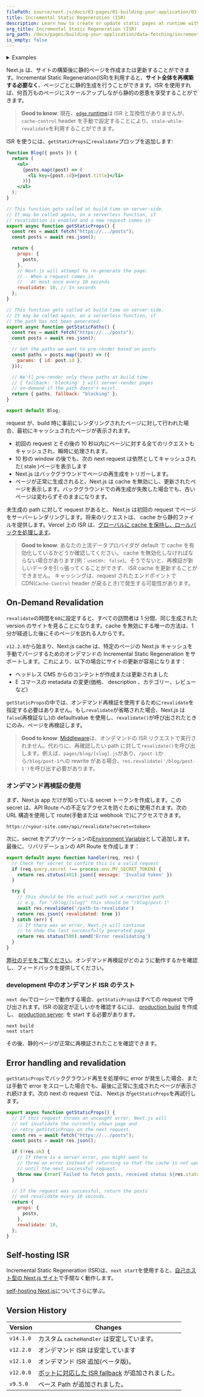 ```yaml
---
filePath: source/next.js/docs/03-pages/01-building-your-application/03-data-fetching/04-incremental-static-regeneration.mdx
title: Incremental Static Regeneration (ISR)
description: Learn how to create or update static pages at runtime with Incremental Static Regeneration.
org_title: Incremental Static Regeneration (ISR)
org_path: /docs/pages/building-your-application/data-fetching/incremental-static-regeneration
is_empty: false
---
```


<details>
  <summary>Examples</summary>

- [Next.js Commerce](https://nextjs.org/commerce)
- [GitHub リアクションデモ](https://reactions-demo.vercel.app/)
- [Static Tweet Demo](https://static-tweet.vercel.app/)

</details>

Next.js は、サイトの構築後に静的ページを作成または更新することができます。Incremental Static Regeneration(ISR)を利用すると、**サイト全体を再構築する必要なく**、ページごとに静的生成を行うことができます。ISR を使用すれば、何百万ものページにスケールアップしながら静的の恩恵を享受することができます。

> **Good to know**: 現在、[`edge` runtime](/ja/javascript/next.js/v14/03-pages/02-api-reference/06-edge)は ISR と互換性がありませんが、`cache-control` header を手動で設定することにより、`stale-while-revalidate`を利用することができます。

ISR を使うには、`getStaticProps`に`revalidate`プロップを追加します:

```jsx
function Blog({ posts }) {
  return (
    <ul>
      {posts.map((post) => (
        <li key={post.id}>{post.title}</li>
      ))}
    </ul>
  );
}

// This function gets called at build time on server-side.
// It may be called again, on a serverless function, if
// revalidation is enabled and a new request comes in
export async function getStaticProps() {
  const res = await fetch("https://.../posts");
  const posts = await res.json();

  return {
    props: {
      posts,
    },
    // Next.js will attempt to re-generate the page:
    // - When a request comes in
    // - At most once every 10 seconds
    revalidate: 10, // In seconds
  };
}

// This function gets called at build time on server-side.
// It may be called again, on a serverless function, if
// the path has not been generated.
export async function getStaticPaths() {
  const res = await fetch("https://.../posts");
  const posts = await res.json();

  // Get the paths we want to pre-render based on posts
  const paths = posts.map((post) => ({
    params: { id: post.id },
  }));

  // We'll pre-render only these paths at build time.
  // { fallback: 'blocking' } will server-render pages
  // on-demand if the path doesn't exist.
  return { paths, fallback: "blocking" };
}

export default Blog;
```

request が、build 時に事前にレンダリングされたページに対して行われた場合、最初にキャッシュされたページが表示されます。

- 初回の request とその後の 10 秒以内にページに対する全てのリクエストもキャッシュされ、瞬時に処理されます。
- 10 秒の window の後でも、次の next request は依然としてキャッシュされた( stale )ページを表示します
- Next.js はバックグラウンドでページの再生成をトリガーします。
- ページが正常に生成されると、Next.js は cache を無効にし、更新されたページを表示します。バックグラウンドでの再生成が失敗した場合でも、古いページは変わらずそのままになります。

未生成の path に対して request があると、 Next.js は初回の request でページをサーバーレンダリングします。将来のリクエストは、 cache から静的ファイルを提供します。Vercel 上の ISR は、[グローバルに cache を保持し、ロールバックを処理します](https://vercel.com/docs/concepts/next.js/incremental-static-regeneration?utm_source=next-site&utm_medium=docs&utm_campaign=next-website)。

> **Good to know**: あなたの上流データプロバイダが default で cache を有効化しているかどうか確認してください。 cache を無効化しなければならない場合があります(例：`useCdn: false`)。そうでないと、再検証が新しいデータを引っ張ってくることができず、 ISR cache を更新することができません。 キャッシングは、request されたエンドポイントで CDN(`Cache-Control` header が戻るとき)で発生する可能性があります。

## On-Demand Revalidation

`revalidate`の時間を`60`に設定すると、すべての訪問者は 1 分間、同じ生成された version のサイトを見ることになります。cache を無効にする唯一の方法は、1 分が経過した後にそのページを訪れる人からです。

`v12.2.0`から始まり、Next.js cache は、特定のページの Next.js キャッシュを手動でパージするためのオンデマンドの Incremental Static Regeneration をサポートします。これにより、以下の場合にサイトの更新が容易になります：

- ヘッドレス CMS からのコンテントが作成または更新されました
- E コマースの metadata の変更(価格、 description 、カテゴリー、レビューなど)

`getStaticProps`の中では、オンデマンド再検証を使用するために`revalidate`を指定する必要はありません。もし`revalidate`が省略された場合、Next.js は`false`(再検証なし)の defaultvalue を使用し、`revalidate()`が呼び出されたときにのみ、ページを再検証します。

> **Good to know**: [Middleware](/ja/javascript/next.js/v14/03-pages/01-building-your-application/01-routing/11-middleware)は、オンデマンドの ISR リクエストで実行されません。代わりに、再確認したい path に対して`revalidate()`を呼び出します。例えば、`pages/blog/[slug].js`があり、`/post-1`から`/blog/post-1`への rewrite がある場合、`res.revalidate('/blog/post-1')`を呼び出す必要があります。

### オンデマンド再検証の使用

まず、Next.js app だけが知っている secret トークンを作成します。この secret は、API Route への不正なアクセスを防ぐために使用されます。次の URL 構造を使用して route(手動または webhook で)にアクセスできます。

```bash:Terminal
https://<your-site.com>/api/revalidate?secret=<token>
```

次に、secret をアプリケーションの[Environment Variable](/ja/javascript/next.js/v14/03-pages/01-building-your-application/06-configuring/03-environment-variables)として追加します。最後に、リバリデーションの API Route を作成します：

```js:pages/api/revalidate.js
export default async function handler(req, res) {
  // Check for secret to confirm this is a valid request
  if (req.query.secret !== process.env.MY_SECRET_TOKEN) {
    return res.status(401).json({ message: 'Invalid token' })
  }

  try {
    // this should be the actual path not a rewritten path
    // e.g. for "/blog/[slug]" this should be "/blog/post-1"
    await res.revalidate('/path-to-revalidate')
    return res.json({ revalidated: true })
  } catch (err) {
    // If there was an error, Next.js will continue
    // to show the last successfully generated page
    return res.status(500).send('Error revalidating')
  }
}
```

[弊社のデモをご覧ください](https://on-demand-isr.vercel.app)。オンデマンド再検証がどのように動作するかを確認し、フィードバックを提供してください。

### development 中のオンデマンド ISR のテスト

`next dev`でローシーで動作する場合、`getStaticProps`はすべての request で呼び出されます。ISR の設定が正しいかを確認するには、 [production build](/ja/javascript/next.js/v14/03-pages/02-api-reference/05-next-cli#build) を作成し、 [production server](/docs/pages/api-reference/next-cli#production): を start する必要があります。

```bash:Terminal
next build
next start
```

その後、静的ページが正常に再検証されたことを確認できます。

## Error handling and revalidation

`getStaticProps`でバックグラウンド再生を処理中に error が発生した場合、または手動で error をスローした場合でも、最後に正常に生成されたページが表示され続けます。次の next の request では、 Next.js が`getStaticProps`を再試行します。

```jsx
export async function getStaticProps() {
  // If this request throws an uncaught error, Next.js will
  // not invalidate the currently shown page and
  // retry getStaticProps on the next request.
  const res = await fetch("https://.../posts");
  const posts = await res.json();

  if (!res.ok) {
    // If there is a server error, you might want to
    // throw an error instead of returning so that the cache is not updated
    // until the next successful request.
    throw new Error(`Failed to fetch posts, received status ${res.status}`);
  }

  // If the request was successful, return the posts
  // and revalidate every 10 seconds.
  return {
    props: {
      posts,
    },
    revalidate: 10,
  };
}
```

## Self-hosting ISR

Incremental Static Regeneration (ISR)は、`next start`を使用すると、[自己ホスト型の Next.js サイト](/ja/javascript/next.js/v14/03-pages/01-building-your-application/09-deploying#self-hosting)で手間なく動作します。

[self-hosting Next.js](/ja/javascript/next.js/v14/03-pages/01-building-your-application/09-deploying#self-hosting)についてさらに学ぶ。

## Version History

| Version   | Changes                                                                                                    |
| --------- | ---------------------------------------------------------------------------------------------------------- |
| `v14.1.0` | カスタム `cacheHandler` は安定しています。                                                                 |
| `v12.2.0` | オンデマンド ISR は安定しています                                                                          |
| `v12.1.0` | オンデマンド ISR 追加(ベータ版)。                                                                          |
| `v12.0.0` | [ボットに対応した ISR fallback](https://nextjs.org/blog/next-12#bot-aware-isr-fallback) が追加されました。 |
| `v9.5.0`  | ベース Path が追加されました。                                                                             |
